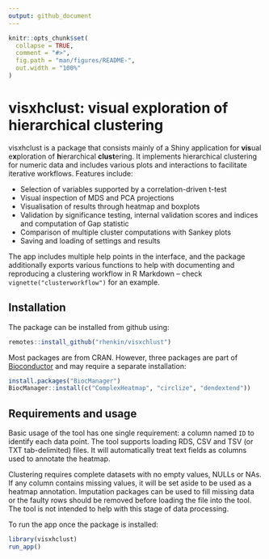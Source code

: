```yaml
---
output: github_document
---
```


<!-- README.md is generated from README.Rmd. Please edit that file -->

```r
knitr::opts_chunk$set(
  collapse = TRUE,
  comment = "#>",
  fig.path = "man/figures/README-",
  out.width = "100%"
)
```

# visxhclust: visual exploration of hierarchical clustering
<!-- badges: start -->
<!-- badges: end -->

visxhclust is a package that consists mainly of a Shiny application for **vis**ual e**x**ploration of **h**ierarchical **clust**ering. It implements hierarchical clustering for numeric data and includes various plots and interactions to facilitate iterative workflows. Features include:

* Selection of variables supported by a correlation-driven t-test
* Visual inspection of MDS and PCA projections
* Visualisation of results through heatmap and boxplots
* Validation by significance testing, internal validation scores and indices and computation of Gap statistic
* Comparison of multiple cluster computations with Sankey plots
* Saving and loading of settings and results

The app includes multiple help points in the interface, and the package additionally exports various functions to help with documenting and reproducing a clustering workflow in R Markdown -- check `vignette("clusterworkflow")` for an example.

## Installation

The package can be installed from github using:

```r
remotes::install_github("rhenkin/visxchlust")
```

Most packages are from CRAN. However, three packages are part of [Bioconductor](http://www.bioconductor.org/) and may require a separate installation:

```r
install.packages("BiocManager")
BiocManager::install(c("ComplexHeatmap", "circlize", "dendextend"))
```
## Requirements and usage

Basic usage of the tool has one single requirement: a column named `ID` to identify each data point. The tool supports loading RDS, CSV and TSV (or TXT tab-delimited) files. It will automatically treat text fields as columns used to annotate the heatmap.

Clustering requires complete datasets with no empty values, NULLs or NAs. If any column contains missing values, it will be set aside to be used as a heatmap annotation. Imputation packages can be used to fill missing data or the faulty rows should be removed before loading the file into the tool. The tool is not intended to help with this stage of data processing.

To run the app once the package is installed:

```r
library(visxhclust)
run_app()
```
